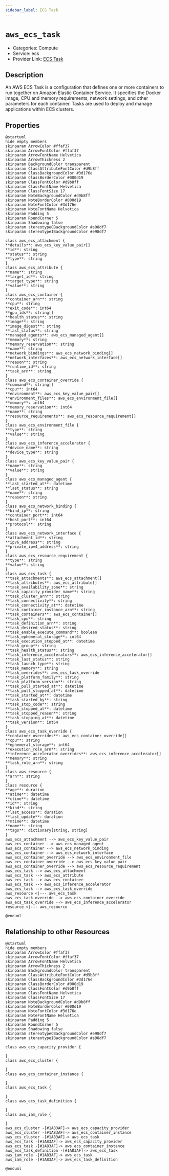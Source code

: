 ```yaml
---
sidebar_label: ECS Task
---
```


# `aws_ecs_task`

- Categories: Compute
- Service: ecs
- Provider Link: [ECS Task](https://docs.aws.amazon.com/AmazonECS/latest/developerguide/task_definitions.html)

## Description
An AWS ECS Task is a configuration that defines one or more containers to run together on Amazon Elastic Container Service. It specifies the Docker image, CPU and memory requirements, network settings, and other parameters for each container. Tasks are used to deploy and manage applications within ECS clusters.

## Properties
<ZoomPanPinch>

```kroki imgType="plantuml" imgAlt="Diagram of ECS Task data model"
@startuml
hide empty members
skinparam ArrowColor #ffaf37
skinparam ArrowFontColor #ffaf37
skinparam ArrowFontName Helvetica
skinparam ArrowThickness 2
skinparam BackgroundColor transparent
skinparam ClassAttributeFontColor #d9b8ff
skinparam ClassBackgroundColor #3d176e
skinparam ClassBorderColor #000d19
skinparam ClassFontColor #d9b8ff
skinparam ClassFontName Helvetica
skinparam ClassFontSize 17
skinparam NoteBackgroundColor #d9b8ff
skinparam NoteBorderColor #000d19
skinparam NoteFontColor #3d176e
skinparam NoteFontName Helvetica
skinparam Padding 5
skinparam RoundCorner 5
skinparam Shadowing false
skinparam stereotypeCBackgroundColor #e98df7
skinparam stereotypeIBackgroundColor #e98df7

class aws_ecs_attachment {
**details**: aws_ecs_key_value_pair[]
**id**: string
**status**: string
**type**: string
}
class aws_ecs_attribute {
**name**: string
**target_id**: string
**target_type**: string
**value**: string
}
class aws_ecs_container {
**container_arn**: string
**cpu**: string
**exit_code**: int64
**gpu_ids**: string[]
**health_status**: string
**image**: string
**image_digest**: string
**last_status**: string
**managed_agents**: aws_ecs_managed_agent[]
**memory**: string
**memory_reservation**: string
**name**: string
**network_bindings**: aws_ecs_network_binding[]
**network_interfaces**: aws_ecs_network_interface[]
**reason**: string
**runtime_id**: string
**task_arn**: string
}
class aws_ecs_container_override {
**command**: string[]
**cpu**: int64
**environment**: aws_ecs_key_value_pair[]
**environment_files**: aws_ecs_environment_file[]
**memory**: int64
**memory_reservation**: int64
**name**: string
**resource_requirements**: aws_ecs_resource_requirement[]
}
class aws_ecs_environment_file {
**type**: string
**value**: string
}
class aws_ecs_inference_accelerator {
**device_name**: string
**device_type**: string
}
class aws_ecs_key_value_pair {
**name**: string
**value**: string
}
class aws_ecs_managed_agent {
**last_started_at**: datetime
**last_status**: string
**name**: string
**reason**: string
}
class aws_ecs_network_binding {
**bind_ip**: string
**container_port**: int64
**host_port**: int64
**protocol**: string
}
class aws_ecs_network_interface {
**attachment_id**: string
**ipv6_address**: string
**private_ipv4_address**: string
}
class aws_ecs_resource_requirement {
**type**: string
**value**: string
}
class aws_ecs_task {
**task_attachments**: aws_ecs_attachment[]
**task_attributes**: aws_ecs_attribute[]
**task_availability_zone**: string
**task_capacity_provider_name**: string
**task_cluster_arn**: string
**task_connectivity**: string
**task_connectivity_at**: datetime
**task_container_instance_arn**: string
**task_containers**: aws_ecs_container[]
**task_cpu**: string
**task_definition_arn**: string
**task_desired_status**: string
**task_enable_execute_command**: boolean
**task_ephemeral_storage**: int64
**task_execution_stopped_at**: datetime
**task_group**: string
**task_health_status**: string
**task_inference_accelerators**: aws_ecs_inference_accelerator[]
**task_last_status**: string
**task_launch_type**: string
**task_memory**: string
**task_overrides**: aws_ecs_task_override
**task_platform_family**: string
**task_platform_version**: string
**task_pull_started_at**: datetime
**task_pull_stopped_at**: datetime
**task_started_at**: datetime
**task_started_by**: string
**task_stop_code**: string
**task_stopped_at**: datetime
**task_stopped_reason**: string
**task_stopping_at**: datetime
**task_version**: int64
}
class aws_ecs_task_override {
**container_overrides**: aws_ecs_container_override[]
**cpu**: string
**ephemeral_storage**: int64
**execution_role_arn**: string
**inference_accelerator_overrides**: aws_ecs_inference_accelerator[]
**memory**: string
**task_role_arn**: string
}
class aws_resource {
**arn**: string
}
class resource {
**age**: duration
**atime**: datetime
**ctime**: datetime
**id**: string
**kind**: string
**last_access**: duration
**last_update**: duration
**mtime**: datetime
**name**: string
**tags**: dictionary[string, string]
}
aws_ecs_attachment --> aws_ecs_key_value_pair
aws_ecs_container --> aws_ecs_managed_agent
aws_ecs_container --> aws_ecs_network_binding
aws_ecs_container --> aws_ecs_network_interface
aws_ecs_container_override --> aws_ecs_environment_file
aws_ecs_container_override --> aws_ecs_key_value_pair
aws_ecs_container_override --> aws_ecs_resource_requirement
aws_ecs_task --> aws_ecs_attachment
aws_ecs_task --> aws_ecs_attribute
aws_ecs_task --> aws_ecs_container
aws_ecs_task --> aws_ecs_inference_accelerator
aws_ecs_task --> aws_ecs_task_override
aws_resource <|--- aws_ecs_task
aws_ecs_task_override --> aws_ecs_container_override
aws_ecs_task_override --> aws_ecs_inference_accelerator
resource <|--- aws_resource

@enduml
```

</ZoomPanPinch>


## Relationship to other Resources
<ZoomPanPinch>

```kroki imgType="plantuml" imgAlt="Diagram of ECS Task resource relationships"
@startuml
hide empty members
skinparam ArrowColor #ffaf37
skinparam ArrowFontColor #ffaf37
skinparam ArrowFontName Helvetica
skinparam ArrowThickness 2
skinparam BackgroundColor transparent
skinparam ClassAttributeFontColor #d9b8ff
skinparam ClassBackgroundColor #3d176e
skinparam ClassBorderColor #000d19
skinparam ClassFontColor #d9b8ff
skinparam ClassFontName Helvetica
skinparam ClassFontSize 17
skinparam NoteBackgroundColor #d9b8ff
skinparam NoteBorderColor #000d19
skinparam NoteFontColor #3d176e
skinparam NoteFontName Helvetica
skinparam Padding 5
skinparam RoundCorner 5
skinparam Shadowing false
skinparam stereotypeCBackgroundColor #e98df7
skinparam stereotypeIBackgroundColor #e98df7

class aws_ecs_capacity_provider {

}
class aws_ecs_cluster {

}
class aws_ecs_container_instance {

}
class aws_ecs_task {

}
class aws_ecs_task_definition {

}
class aws_iam_role {

}
aws_ecs_cluster -[#1A83AF]-> aws_ecs_capacity_provider
aws_ecs_cluster -[#1A83AF]-> aws_ecs_container_instance
aws_ecs_cluster -[#1A83AF]-> aws_ecs_task
aws_ecs_task -[#1A83AF]-> aws_ecs_capacity_provider
aws_ecs_task -[#1A83AF]-> aws_ecs_container_instance
aws_ecs_task_definition -[#1A83AF]-> aws_ecs_task
aws_iam_role -[#1A83AF]-> aws_ecs_task
aws_iam_role -[#1A83AF]-> aws_ecs_task_definition

@enduml
```

</ZoomPanPinch>




